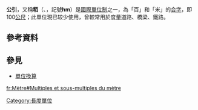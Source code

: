 {{Multiple issues|
{{Expand language|1=en|time=2020-09-28T09:16:27+00:00}}
{{Unreferenced|time=2021-10-01T02:18:47+00:00}}
}}
{{noteTA
|G=單位
}}
{{Infobox unit
| name = 公引<br/>{{small|Hectometre}}
| image    = [[File:Cheops_pyramid_01.jpg|300px]]
| caption  = 胡夫金字塔高138.8公尺，也就是1.388公引。
| symbol   = hm
| standard = [[米制|公制]]
| quantity = [[長度|長度]]
| units1   = [[國際單位制|SI制]]
| inunits1 = {{val|100|ul=m}}
| units2   = [[英制單位|英制]]/[[美制單位|美制]] 單位
| inunits2 = {{convert|1|hm|yd|disp=out|comma=gaps|lk=on|sigfig=5}}<br /><!--
    --> {{convert|1|hm|in|disp=out|comma=gaps|lk=on|sigfig=5}}
}}
{{Wiktionary|公引}}
'''公引'''，又稱'''粨'''（{{lang-en-gb|hectometre}}、{{Lang-en-us|hectometer}}，記號'''hm'''）是[[國際單位制|國際單位制]]之一，為「百」和「米」的[[計量用漢字|合字]]，即100[[公尺|公尺]]；此單位現已较少使用，曾較常用於度量道路、橋梁、鐵路。

== 參考資料 ==
{{reflist}}

== 參見 ==
* [[單位換算|單位換算]]


{{長度單位}}

[[Category:長度單位|Category:長度單位]]

[[fr:Mètre#Multiples_et_sous-multiples_du_mètre|fr:Mètre#Multiples et sous-multiples du mètre]]